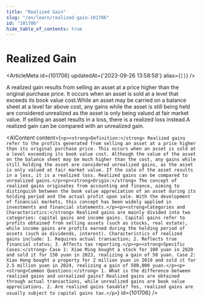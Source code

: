 ```yaml
---
title: "Realized Gain"
slug: "/en/learn/realized-gain-101706"
id: "101706"
hide_table_of_contents: true
---
```



# Realized Gain

<ArticleMeta id={101706} updatedAt={'2023-09-26 13:58:58'} alias={`[]`} />
<div className='border-solid border-b border-t-0 my-4 border-[var(--ifm-color-gray-300)]' />

A realized gain results from selling an asset at a price higher than the original purchase price. It occurs when an asset is sold at a level that exceeds its book value cost.While an asset may be carried on a balance sheet at a level far above cost, any gains while the asset is still being held are considered unrealized as the asset is only being valued at fair market value. If selling an asset results in a loss, there is a realized loss instead.A realized gain can be compared with an unrealized gain.

<AIContent content={`<p><strong>Definition:</strong> Realized gains refer to the profits generated from selling an asset at a price higher than its original purchase price. This occurs when an asset is sold at a level exceeding its book value cost. Although the value of the asset on the balance sheet may be much higher than the cost, any gains while still holding the asset are considered unrealized gains, as the asset is only valued at fair market value. If the sale of the asset results in a loss, it is a realized loss. Realized gains can be compared to unrealized gains.</p><p><strong>Origin:</strong> The concept of realized gains originates from accounting and finance, aiming to distinguish between the book value appreciation of an asset during its holding period and the actual profit upon sale. With the development of financial markets, this concept has been widely applied in investments and financial statements.</p><p><strong>Categories and Characteristics:</strong> Realized gains are mainly divided into two categories: capital gains and income gains. Capital gains refer to profits obtained from selling assets (such as stocks, real estate), while income gains are profits earned during the holding period of assets (such as dividends, interest). Characteristics of realized gains include: 1. Requires actual transaction; 2. Reflects true financial status; 3. Affects tax reporting.</p><p><strong>Specific Cases:</strong> Case 1: Xiao Ming bought a stock for 100 yuan in 2020 and sold it for 150 yuan in 2023, realizing a gain of 50 yuan. Case 2: Xiao Hong bought a property for 2 million yuan in 2019 and sold it for 2.5 million yuan in 2024, realizing a gain of 500,000 yuan.</p><p><strong>Common Questions:</strong> 1. What is the difference between realized gains and unrealized gains? Realized gains are obtained through actual transactions, while unrealized gains are book value appreciations. 2. Are realized gains taxable? Yes, realized gains are usually subject to capital gains tax.</p>`} id={101706} />
